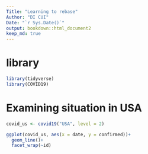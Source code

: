 ```yaml
---
Title: "Learning to rebase"
Author: "DI CUI"
Date: "`r Sys.Date()`"
output: bookdown::html_document2
keep_md: true
---
```

# library
```r
library(tidyverse)
library(COVID19)
```


# Examining situation in USA
```r
covid_us <- covid19("USA", level = 2)

ggplot(covid_us, aes(x = date, y = confirmed))+
  geom_line()+
  facet_wrap(~id)
```


